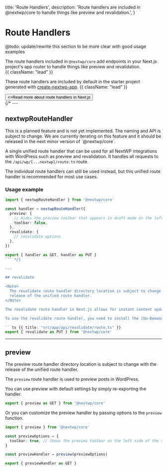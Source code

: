   title: 'Route Handlers',
  description:
    'Route handlers are included in @nextwp/core to handle things like preview and revalidation.',
}

# Route Handlers

<Note>
  @todo: update/rewrite this section to be more clear with good usage examples
</Note>

The route handlers included in `@nextwp/core` add endpoints in your Next.js project's app router to handle things like preview and revalidation. <br/> {{ className: "lead" }}

These route handlers are included by default in the starter project generated with [create-nextwp-app](/packages/create-nextwp-app). {{ className: "lead" }}

<div className="not-prose">
  <Button
    href="https://nextjs.org/docs/app/building-your-application/routing/route-handlers"
    target="_blank"
    variant="text"
    arrow="right"
  >
    <>Read more about route handlers in Next.js</>
  </Button>
</div>
{/* 
---

## nextwpRouteHandler

<Note>
  This is a planned feature and is not yet implemented. The naming and API is
  subject to change. We are currently iterating on this feature and it should be
  released in the next minor version of `@nextwp/core`.
</Note>

A single unified route handler that can be used for all NextWP integrations with WordPress such as preview and revalidation. It handles all requests to the `/api/wp/[...nextwp]/route.ts` route.

The individual route handlers can still be used instead, but this unified route handler is recommended for most use cases.

### Usage example

````ts {{ title: "src/app/api/wp/[...nextwp]/route.ts" }}
import { nextwpRouteHandler } from '@nextwp/core'

const handler = nextwpRouteHandler({
  preview: {
    // Hides the preview toolbar that appears in draft mode on the left side of the screen
    toolbar: false,
  },
  revalidate: {
    // revalidate options
  },
})

export { handler as GET, handler as PUT }
``` */}

---

## revalidate

<Note>
  The revalidate route handler directory location is subject to change with the
  release of the unified route handler.
</Note>

The revalidate route handler in Next.js allows for instant content updates without triggering a full site build. When a post is updated in WordPress, the specific page(s) in Next.js are regenerated, ensuring that the latest content is displayed.

To use the revalidate route handler, you need to install the [On-Demand Revalidation](https://wordpress.org/plugins/on-demand-revalidation/) WordPress plugin.

```ts {{ title: "src/app/api/revalidate/route.ts" }}
export { revalidate as PUT } from '@nextwp/core'
````

---

## preview

<Note>
  The preview route handler directory location is subject to change with the
  release of the unified route handler.
</Note>

The `preview` route handler is used to preview posts in WordPress.

You can use preview with default settings by simply re-exporting the handler.

```ts {{ title: "src/app/api/draft/[...preview]/route.ts" }}
export { preview as GET } from '@nextwp/core'
```

Or you can customize the preview handler by passing options to the `preview` function.

```ts {{ title: "src/app/api/draft/[...preview]/route.ts" }}
import { preview } from '@nextwp/core'

const previewOptions = {
  toolbar: true, // Shows the preview toolbar on the left side of the screen
}

const previewHandler = preview(previewOptions)

export { previewHandler as GET }
```
